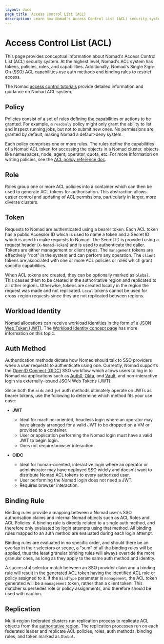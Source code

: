 ```yaml
---
layout: docs
page_title: Access Control List (ACL)
description: Learn how Nomad's Access Control List (ACL) security system uses tokens, policies, roles, and capabilities to control access to data and resources.
---
```


# Access Control List (ACL)

This page provides conceptual information about Nomad's Access Control List
(ACL) security system. At the highest level, Nomad's ACL system has tokens,
policies, roles, and capabilities. Additionally, Nomad's Single Sign-On (SSO)
ACL capabilities use auth methods and binding rules to restrict access.

The Nomad [access control tutorials][] provide detailed information and
guidance on Nomad ACL system.

## Policy

Policies consist of a set of rules defining the capabilities or actions to be
granted. For example, a `readonly` policy might only grant the ability to list
and inspect running jobs, but not to submit new ones. No permissions are
granted by default, making Nomad a default-deny system.

Each policy comprises one or more rules. The rules define the capabilities of a
Nomad ACL token for accessing the objects in a Nomad cluster, objects like
namespaces, node, agent, operator, quota, etc. For more information on writing
policies, see the [ACL policy reference doc][].

## Role

Roles group one or more ACL policies into a container which can then be used to
generate ACL tokens for authorisation. This abstraction allows easier control
and updating of ACL permissions, particularly in larger, more diverse clusters.

## Token

Requests to Nomad are authenticated using a bearer token. Each ACL token has a
public Accessor ID which is used to name a token and a Secret ID which is used
to make requests to Nomad. The Secret ID is provided using a request header
(`X-Nomad-Token`) and is used to authenticate the caller. Tokens are either
management or client types. The `management` tokens are effectively "root" in
the system and can perform any operation. The `client` tokens are associated
with one or more ACL policies or roles which grant specific capabilities.

When ACL tokens are created, they can be optionally marked as `Global`. This
causes them to be created in the authoritative region and replicated to all
other regions. Otherwise, tokens are created locally in the region the request
was made and not replicated. `Local` tokens cannot be used for cross-region
requests since they are not replicated between regions.

## Workload Identity

Nomad allocations can receive workload identities in the form of a
[JSON Web Token (JWT)][jwt]. The
[Workload Identity concept page][workload identity] has more information on
this topic.

## Auth Method

Authentication methods dictate how Nomad should talk to SSO providers when a
user requests to authenticate using one. Currently, Nomad supports the [OpenID
Connect (OIDC)][oidc] SSO workflow which allows users to log in to Nomad via
applications such as [Auth0][auth0], [Okta][okta], and [Vault][vault], and
non-interactive login via externally-issued [JSON Web Tokens (JWT)][jwt].

Since both the `oidc` and `jwt` auth methods ultimately operate on JWTs as
bearer tokens, use the following to determine which method fits your use case:

- **JWT**

  - Ideal for machine-oriented, headless login where an operator may have already
    arranged for a valid JWT to be dropped on a VM or provided to a container.
  - User or application performing the Nomad login must have a valid JWT
    to begin login.
  - Does not require browser interaction.

- **OIDC**

  - Ideal for human-oriented, interactive login where an operator or administrator
    may have deployed SSO widely and doesn't want to distribute Nomad ACL tokens
    to every authorized user.
  - User performing the Nomad login does not need a JWT.
  - Requires browser interaction.

## Binding Rule

Binding rules provide a mapping between a Nomad user's SSO authorisation claims
and internal Nomad objects such as ACL Roles and ACL Policies. A binding rule
is directly related to a single auth method, and therefore only evaluated by
login attempts using that method. All binding rules mapped to an auth method
are evaluated during each login attempt.

<Note>
  Binding rules are evaluated in no specific order, and should there be an
  overlap in their selectors or scope, a "sum" of all the binding rules will be
  applied, thus the least granular binding rules will always override the more
  granular ones, as long as they apply to the same auth method and identity.
</Note>

A successful selector match between an SSO provider claim and a binding rule
will result in the generated ACL token having the identified ACL role or policy
assigned to it. If the `BindType` parameter is `management`, the ACL token
generated will be a `management` token, rather than a client token. This
matcher supersedes role or policy assignments, and therefore should be used
with caution.

## Replication

Multi-region federated clusters run replication process to replicate ACL
objects from the [authoritative region][]. The replication processes run on
each federated leader and replicate ACL policies, roles, auth methods, binding
rules, and token marked as `Global`.

[access control tutorials]: /nomad/tutorials/access-control
[ACL policy reference doc]: /nomad/docs/other-specifications/acl-policy
[authoritative region]: /nomad/docs/configuration/server#authoritative_region
[jwt]: https://datatracker.ietf.org/doc/html/rfc7519
[workload identity]: /nomad/docs/concepts/workload-identity
[oidc]: https://openid.net/connect/
[auth0]: https://auth0.com/
[okta]: https://www.okta.com/
[vault]: https://www.vaultproject.io/
